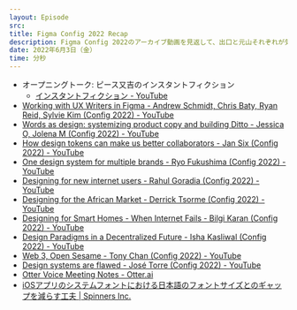 ```yaml
---
layout: Episode
src: 
title: Figma Config 2022 Recap
description: Figma Config 2022のアーカイブ動画を見返して、出口と元山それぞれが気になったセッションを紹介しました。
date: 2022年6月3日（金）
time: 分秒
---
```


- オープニングトーク: ピース又吉のインスタントフィクション
    - [インスタントフィクション - YouTube](https://www.youtube.com/playlist?list=PL5wu9XY_klujDIfcWbUqnEWdwbQgu2fgu)
- [Working with UX Writers in Figma - Andrew Schmidt, Chris Baty, Ryan Reid, Sylvie Kim (Config 2022) - YouTube](https://www.youtube.com/watch?v=pEpwOzPU1zY)
- [Words as design: systemizing product copy and building Ditto - Jessica O, Jolena M (Config 2022) - YouTube](https://www.youtube.com/watch?v=61xp4Ewsnu4)
- [How design tokens can make us better collaborators - Jan Six (Config 2022) - YouTube](https://www.youtube.com/watch?v=0lH_FTHtvVo)
- [One design system for multiple brands - Ryo Fukushima (Config 2022) - YouTube](https://www.youtube.com/watch?v=vWaePdvHEhE)
- [Designing for new internet users - Rahul Goradia (Config 2022) - YouTube](https://www.youtube.com/watch?v=zv6Ycq3a_P0)
- [Designing for the African Market - Derrick Tsorme (Config 2022) - YouTube](https://www.youtube.com/watch?v=kqyZGeedJHM)
- [Designing for Smart Homes - When Internet Fails - Bilgi Karan (Config 2022) - YouTube](https://www.youtube.com/watch?v=4f6SKlbSlys)
- [Design Paradigms in a Decentralized Future - Isha Kasliwal (Config 2022) - YouTube](https://www.youtube.com/watch?v=Kws-cUgy_bk)
- [Web 3, Open Sesame - Tony Chan (Config 2022) - YouTube](https://www.youtube.com/watch?v=liIReO3zJrA&t=8s)
- [Design systems are flawed - José Torre (Config 2022) - YouTube](https://www.youtube.com/watch?v=tWXowpigqi0)
- [Otter Voice Meeting Notes - Otter.ai](https://otter.ai/home)
- [iOSアプリのシステムフォントにおける日本語のフォントサイズとのギャップを減らす工夫 | Spinners Inc.](https://spinners.work/posts/kudakurage-figma-ios-ja-system-font-size-plugin/)
